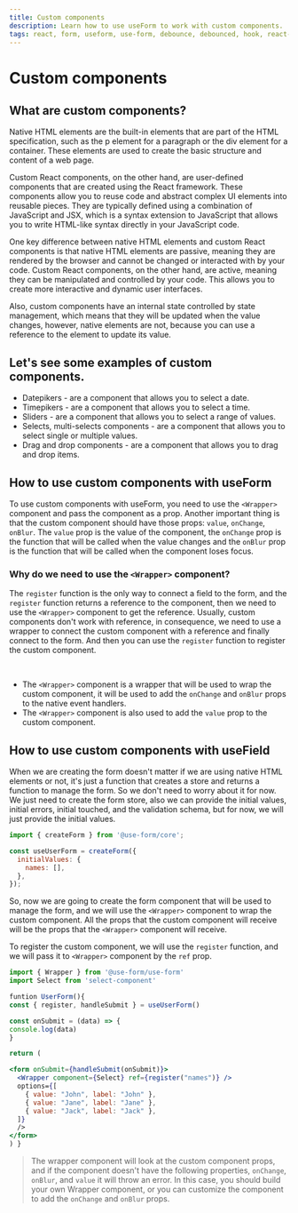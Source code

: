 ```yaml
---
title: Custom components
description: Learn how to use useForm to work with custom components.
tags: react, form, useform, use-form, debounce, debounced, hook, react-select, select
---
```


# Custom components

## What are custom components?

Native HTML elements are the built-in elements that are part of the HTML specification, such as the p element for a paragraph or the div element for a container. These elements are used to create the basic structure and content of a web page.

Custom React components, on the other hand, are user-defined components that are created using the React framework. These components allow you to reuse code and abstract complex UI elements into reusable pieces. They are typically defined using a combination of JavaScript and JSX, which is a syntax extension to JavaScript that allows you to write HTML-like syntax directly in your JavaScript code.

One key difference between native HTML elements and custom React components is that native HTML elements are passive, meaning they are rendered by the browser and cannot be changed or interacted with by your code. Custom React components, on the other hand, are active, meaning they can be manipulated and controlled by your code. This allows you to create more interactive and dynamic user interfaces.

Also, custom components have an internal state controlled by state management, which means that they will be updated when the value changes, however, native elements are not, because you can use a reference to the element to update its value.

## Let's see some examples of custom components.

- Datepikers - are a component that allows you to select a date.
- Timepikers - are a component that allows you to select a time.
- Sliders - are a component that allows you to select a range of values.
- Selects, multi-selects components - are a component that allows you to select single or multiple values.
- Drag and drop components - are a component that allows you to drag and drop items.

## How to use custom components with useForm

To use custom components with useForm, you need to use the `<Wrapper>` component and pass the component as a prop. Another important thing is that the custom component should have those props: `value`, `onChange`, `onBlur`. The `value` prop is the value of the component, the `onChange` prop is the function that will be called when the value changes and the `onBlur` prop is the function that will be called when the component loses focus.

### Why do we need to use the `<Wrapper>` component?

The `register` function is the only way to connect a field to the form, and the `register` function returns a reference to the component, then we need to use the `<Wrapper>` component to get the reference.
Usually, custom components don't work with reference, in consequence, we need to use a wrapper to connect the custom component with a reference and finally connect to the form. And then you can use the `register` function to register the custom component.

<br />

- The `<Wrapper>` component is a wrapper that will be used to wrap the custom component, it will be used to add the `onChange` and `onBlur` props to the native event handlers.
- The `<Wrapper>` component is also used to add the `value` prop to the custom component.

## How to use custom components with useField

When we are creating the form doesn't matter if we are using native HTML elements or not, it's just a function that creates a store and returns a function to manage the form. So we don't need to worry about it for now. We just need to create the form store, also we can provide the initial values, initial errors, initial touched, and the validation schema, but for now, we will just provide the initial values.

```javascript
import { createForm } from '@use-form/core';

const useUserForm = createForm({
  initialValues: {
    names: [],
  },
});
```

So, now we are going to create the form component that will be used to manage the form, and we will use the `<Wrapper>` component to wrap the custom component. All the props that the custom component will receive will be the props that the `<Wrapper>` component will receive.

To register the custom component, we will use the `register` function, and we will pass it to `<Wrapper>` component by the `ref` prop.

```jsx
import { Wrapper } from '@use-form/use-form'
import Select from 'select-component'

funtion UserForm(){
const { register, handleSubmit } = useUserForm()

const onSubmit = (data) => {
console.log(data)
}

return (

<form onSubmit={handleSubmit(onSubmit)}>
  <Wrapper component={Select} ref={register("names")} />
  options={[
    { value: "John", label: "John" },
    { value: "Jane", label: "Jane" },
    { value: "Jack", label: "Jack" },
  ]}
  />
</form>
) }
```

> The wrapper component will look at the custom component props, and if the component doesn't have the following properties, `onChange`, `onBlur`, and `value` it will throw an error. In this case, you should build your own Wrapper component, or you can customize the component to add the `onChange` and `onBlur` props.
